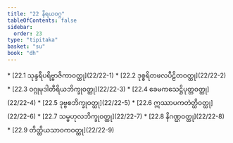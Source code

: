 ```yaml
---
title: "22 နိရယဝဂ္ဂ"
tableOfContents: false
sidebar:
  order: 23
type: "tipitaka"
basket: "su"
book: "dh"
---
```



<DynamicBreadcrumb />



<TableOfContents book="dh" section="22">
* [22.1 သုန္ဒရီပရိဗ္ဗာဇိကာဝတ္ထု](22/22-1)
* [22.2 ဒုစ္စရိတဖလပီဠိတဝတ္ထု](22/22-2)
* [22.3 ဝဂ္ဂုမုဒါတီရိယဘိက္ခုဝတ္ထု](22/22-3)
* [22.4 ခေမကသေဋ္ဌိပုတ္တဝတ္ထု](22/22-4)
* [22.5 ဒုဗ္ဗစဘိက္ခုဝတ္ထု](22/22-5)
* [22.6 ဣဿာပကတဲတ္ထိဝတ္ထု](22/22-6)
* [22.7 သမ္ဗဟုလဘိက္ခုဝတ္ထု](22/22-7)
* [22.8 နိဂဏ္ဌဝတ္ထု](22/22-8)
* [22.9 တိတ္ထိယသာဝကဝတ္ထု](22/22-9)
</TableOfContents>